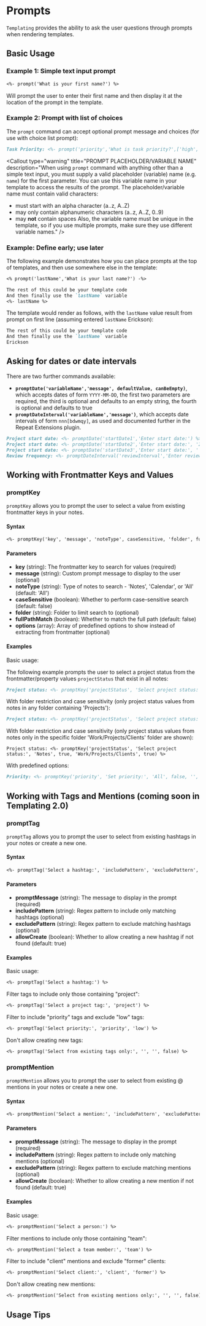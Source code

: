 
# Prompts

`Templating` provides the ability to ask the user questions through prompts when rendering templates.

## Basic Usage

### Example 1: Simple text input prompt

```markdown
<%- prompt('What is your first name?') %>
```

Will prompt the user to enter their first name and then display it at the location of the prompt in the template.

### Example 2: Prompt with list of choices

The `prompt` command can accept optional prompt message and choices (for use with choice list prompt):

```markdown
Task Priority: <%- prompt('priority','What is task priority?',['high','medium','low']) %>
```

<Callout
  type="warning"
  title="PROMPT PLACEHOLDER/VARIABLE NAME"
  description="When using `prompt` command with anything other than a simple text input, you must supply a valid placeholder (variable) name (e.g. `name`) for the first parameter. You can use this variable name in your template to access the results of the prompt. The placeholder/variable name must contain valid characters:
  - must start with an alpha character (a..z, A..Z)
  - may only contain alphanumeric characters (a..z, A..Z, 0..9)
  - may **not** contain spaces
  Also, the variable name must be unique in the template, so if you use multiple prompts, make sure they use different variable names."
/>

### Example: Define early; use later

The following example demonstrates how you can place prompts at the top of templates, and then use somewhere else in the template:

```markdown
<% prompt('lastName','What is your last name?') -%>

The rest of this could be your template code
And then finally use the `lastName` variable
<%- lastName %>
```

The template would render as follows, with the `lastName` value result from prompt on first line (assuming entered `lastName` Erickson):

```markdown
The rest of this could be your template code
And then finally use the `lastName` variable
Erickson
```

## Asking for dates or date intervals

There are two further commands available:

- **`promptDate('variableName','message', defaultValue, canBeEmpty)`**, which accepts dates of form `YYYY-MM-DD`, the first two parameters are required, the third is optional and defaults to an empty string, the fourth is optional and defaults to true
- **`promptDateInterval('variableName','message')`**, which accepts date intervals of form `nnn[bdwmqy]`, as used and documented further in the Repeat Extensions plugin.


```markdown
Project start date: <%- promptDate('startDate1','Enter start date:') %>
Project start date: <%- promptDate('startDate2','Enter start date:', '2024-01-01') %> // including default value
Project start date: <%- promptDate('startDate3','Enter start date:', '', true) %> // no default value and allowing empty value
Review frequency: <%- promptDateInterval('reviewInterval','Enter review interval:') %>
```

## Working with Frontmatter Keys and Values

### promptKey

`promptKey` allows you to prompt the user to select a value from existing frontmatter keys in your notes.

#### Syntax

```markdown
<%- promptKey('key', 'message', 'noteType', caseSensitive, 'folder', fullPathMatch, ['options']) %>
```

#### Parameters

- **key** (string): The frontmatter key to search for values (required)
- **message** (string): Custom prompt message to display to the user (optional)
- **noteType** (string): Type of notes to search - 'Notes', 'Calendar', or 'All' (default: 'All')
- **caseSensitive** (boolean): Whether to perform case-sensitive search (default: false)
- **folder** (string): Folder to limit search to (optional)
- **fullPathMatch** (boolean): Whether to match the full path (default: false)
- **options** (array): Array of predefined options to show instead of extracting from frontmatter (optional)

#### Examples

Basic usage:

The following example prompts the user to select a project status from the frontmatter/property values `projectStatus` that exist in all notes:

```markdown
Project status: <%- promptKey('projectStatus', 'Select project status:') %>
```

With folder restriction and case sensitivity (only project status values from notes in any folder containing 'Projects'):

```markdown
Project status: <%- promptKey('projectStatus', 'Select project status:', 'Notes', true, 'Projects') %>
```

With folder restriction and case sensitivity (only project status values from notes only in the specific folder 'Work/Projects/Clients' folder are shown):

```
Project status: <%- promptKey('projectStatus', 'Select project status:', 'Notes', true, 'Work/Projects/Clients', true) %>
```

With predefined options:

```markdown
Priority: <%- promptKey('priority', 'Set priority:', 'All', false, '', false, ['High', 'Medium', 'Low']) %>
```

## Working with Tags and Mentions (**coming soon in Templating 2.0**)

### promptTag

`promptTag` allows you to prompt the user to select from existing hashtags in your notes or create a new one.

#### Syntax

```markdown
<%- promptTag('Select a hashtag:', 'includePattern', 'excludePattern', allowCreate) %>
```

#### Parameters

- **promptMessage** (string): The message to display in the prompt (required)
- **includePattern** (string): Regex pattern to include only matching hashtags (optional)
- **excludePattern** (string): Regex pattern to exclude matching hashtags (optional)
- **allowCreate** (boolean): Whether to allow creating a new hashtag if not found (default: true)

#### Examples

Basic usage:

```markdown
<%- promptTag('Select a hashtag:') %>
```

Filter tags to include only those containing "project":

```markdown
<%- promptTag('Select a project tag:', 'project') %>
```

Filter to include "priority" tags and exclude "low" tags:

```markdown
<%- promptTag('Select priority:', 'priority', 'low') %>
```

Don't allow creating new tags:

```markdown
<%- promptTag('Select from existing tags only:', '', '', false) %>
```

### promptMention

`promptMention` allows you to prompt the user to select from existing @ mentions in your notes or create a new one.

#### Syntax

```markdown
<%- promptMention('Select a mention:', 'includePattern', 'excludePattern', allowCreate) %>
```

#### Parameters

- **promptMessage** (string): The message to display in the prompt (required)
- **includePattern** (string): Regex pattern to include only matching mentions (optional)
- **excludePattern** (string): Regex pattern to exclude matching mentions (optional)
- **allowCreate** (boolean): Whether to allow creating a new mention if not found (default: true)

#### Examples

Basic usage:

```markdown
<%- promptMention('Select a person:') %>
```

Filter mentions to include only those containing "team":

```markdown
<%- promptMention('Select a team member:', 'team') %>
```

Filter to include "client" mentions and exclude "former" clients:

```markdown
<%- promptMention('Select client:', 'client', 'former') %>
```

Don't allow creating new mentions:

```markdown
<%- promptMention('Select from existing mentions only:', '', '', false) %>
```

## Usage Tips

<Callout
  type="info"
  title="TIP"
  description="When using `includePattern` and `excludePattern`, these are converted to regular expressions, so you can use regex syntax for more advanced filtering. The `allowCreate` parameter is particularly useful when you want to limit selections to existing values only."
/>
